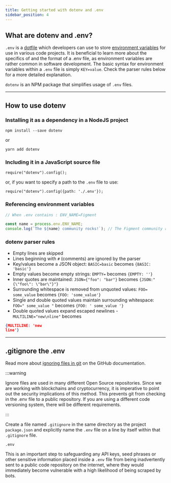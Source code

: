 ```yaml
---
title: Getting started with dotenv and .env
sidebar_position: 4
---
```


## What are dotenv and .env?

`.env` is a [dotfile](https://medium.com/@webprolific/getting-started-with-dotfiles-43c3602fd789) which developers can use to store [environment variables](https://medium.com/chingu/an-introduction-to-environment-variables-and-how-to-use-them-f602f66d15fa) for use in various code projects. It is beneficial to learn more about the specifics of and the format of a .env file, as environment variables are rather common in software development. The basic syntax for environment variables within a `.env` file is simply `KEY=value`.
Check the parser rules below for a more detailed explanation.

`dotenv` is an NPM package that simplifies usage of `.env` files.

---

## How to use dotenv

### Installing it as a dependency in a NodeJS project

```text
npm install --save dotenv
```

or

```text
yarn add dotenv
```

### Including it in a JavaScript source file

```text
require("dotenv").config();
```

or, if you want to specify a path to the `.env` file to use:

```text
require("dotenv").config({path: './.env'});
```

### Referencing environment variables

```js
// When .env contains : ENV_NAME=Figment

const name = process.env.ENV_NAME;
console.log(`The ${name} community rocks!`); // The Figment community rocks!
```

### dotenv parser rules

- Empty lines are skipped
- Lines beginning with `#` (comments) are ignored by the parser
- Key/values become a JSON object: `BASIC=basic` becomes `{BASIC: 'basic'}`
- Empty values become empty strings: `EMPTY=` becomes `{EMPTY: ''}`
- Inner quotes are maintained: `JSON={"foo": "bar"}` becomes `{JSON:"{\"foo\": \"bar\"}"}`
- Surrounding whitespace is removed from unquoted values: `FOO= some_value` becomes `{FOO: 'some_value'}`
- Single and double quoted values maintain surrounding whitespace: `FOO=" some_value "` becomes `{FOO: ' some_value '}`
- Double quoted values expand escaped newlines - `MULTILINE="new\nline"` becomes

```json
{MULTILINE: 'new
line'}
```

---

## .gitignore the .env

Read more about [ignoring files in git](https://docs.github.com/en/github/getting-started-with-github/ignoring-files) on the GitHub documentation.

:::warning

Ignore files are used in many different Open Source repositories. Since we are working with blockchains and cryptocurrency, it is imperative to point out the security implications of this method. This prevents git from checking in the .env file to a public repository.
If you are using a different code versioning system, there will be different requirements.

:::

Create a file named `.gitignore` in the same directory as the project `package.json` and explicitly name the `.env` file on a line by itself within that `.gitignore` file.

```text title=".gitignore"
.env
```

This is an important step to safeguarding any API keys, seed phrases or other sensitive information placed inside a `.env` file from being inadvertently sent to a public code repository on the internet, where they would immediately become vulnerable with a high likelihood of being scraped by bots.
